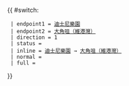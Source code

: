 {{ #switch: {{{format|}}}
  | endpoint1 = [[香港迪士尼樂園度假區|迪士尼樂園]]
  | endpoint2 = [[大角咀（維港灣）公共運輸交匯處|大角咀（維港灣）]]
  | direction = 1
  | status = {{HK Bus Status|S}}
  | inline = [[香港迪士尼樂園度假區|迪士尼樂園]] → [[大角咀（維港灣）公共運輸交匯處|大角咀（維港灣）]]
  | normal =
  | full =
}}